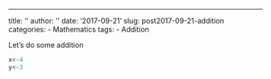 ---
title: ''
author: ''
date: '2017-09-21'
slug: post2017-09-21-addition
categories:
  - Mathematics
tags:
  - Addition
  
  
  Let's do some addition
  
```r
x<-4
y<-3
```


